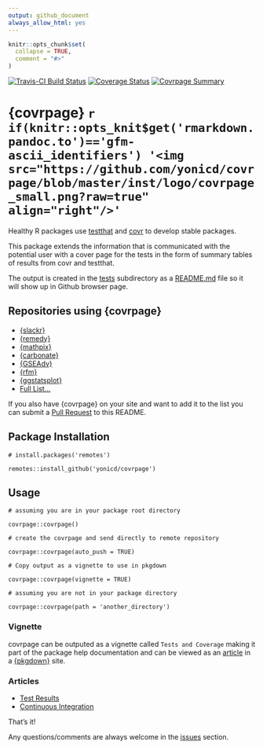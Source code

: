 ```yaml
---
output: github_document
always_allow_html: yes
---
```


<!-- README.md is generated from README.Rmd. Please edit that file -->

```r
knitr::opts_chunk$set(
  collapse = TRUE,
  comment = "#>"
)
```

[![Travis-CI Build Status](https://travis-ci.org/yonicd/covrpage.svg?branch=master)](https://travis-ci.org/yonicd/covrpage)
[![Coverage Status](https://img.shields.io/codecov/c/github/yonicd/covrpage/master.svg)](https://codecov.io/github/yonicd/covrpage?branch=master)
[![Covrpage Summary](https://img.shields.io/badge/covrpage-Last_Build_2018_11_08-brightgreen.svg)](http://tinyurl.com/y7qge5ta)


# {covrpage} `r if(knitr::opts_knit$get('rmarkdown.pandoc.to')=='gfm-ascii_identifiers') '<img src="https://github.com/yonicd/covrpage/blob/master/inst/logo/covrpage_small.png?raw=true" align="right"/>'`

Healthy R packages use [testthat](https://github.com/r-lib/testthat) and [covr](https://github.com/r-lib/covr) to develop stable packages. 

This package extends the information that is communicated with the potential user with a cover page for the tests in the form of summary tables of results from covr and testthat. 

The output is created in the [tests](tests) subdirectory as a [README.md](tests/README.md) file so it will show up in Github browser page. 

## Repositories using {covrpage}

  - [{slackr}](https://github.com/hrbrmstr/slackr/tree/master/tests)
  - [{remedy}](https://github.com/thinkr-open/remedy/tree/master/tests)
  - [{mathpix}](https://github.com/jonocarroll/mathpix/tree/master/tests)
  - [{carbonate}](https://github.com/yonicd/carbonate/tree/master/tests)
  - [{GSEAdv}](https://github.com/llrs/GSEAdv/tree/master/tests)
  - [{rfm}](https://github.com/rsquaredacademy/rfm/tree/master/tests)
  - [{ggstatsplot}](https://github.com/IndrajeetPatil/ggstatsplot/tree/master/tests)
  - [Full List...](https://github.com/search?l=Markdown&o=desc&q=covrpage+filename%3AREADME.md+path%3Atests&s=indexed&type=Code)

If you also have {covrpage} on your site and want to add it to the list you can submit a [Pull Request](https://github.com/yonicd/covrpage/pulls?utf8=%E2%9C%93&q=is%3Apr) to this README.

## Package Installation

```
# install.packages('remotes')

remotes::install_github('yonicd/covrpage')
```

## Usage

```
# assuming you are in your package root directory

covrpage::covrpage()

# create the covrpage and send directly to remote repository

covrpage::covrpage(auto_push = TRUE)

# Copy output as a vignette to use in pkgdown

covrpage::covrpage(vignette = TRUE)

# assuming you are not in your package directory

covrpage::covrpage(path = 'another_directory')

```

### Vignette

covrpage can be outputed as a vignette called `Tests and Coverage` making it part of the package help documentation and can be viewed as an [article](https://yonicd.github.io/covrpage/articles/tests_and_coverage.html) in a [{pkgdown}](https://github.com/r-lib/pkgdown) site.

### Articles

  - [Test Results](https://yonicd.github.io/covrpage/articles/Test_Results.html)
  - [Continuous Integration](https://yonicd.github.io/covrpage/articles/Continuous_Integration.html)


That's it!

Any questions/comments are always welcome in the [issues](https://github.com/yonicd/covrpage/issues) section.
